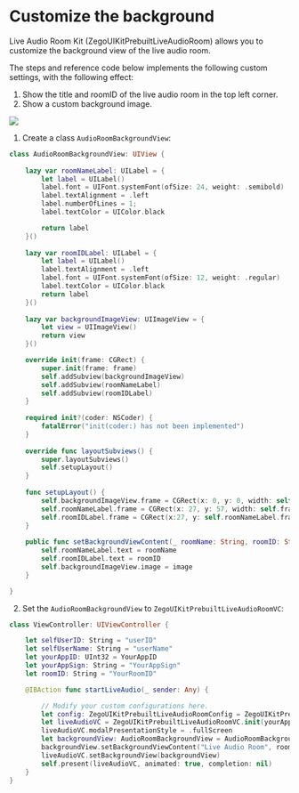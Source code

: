 # Customize the background

Live Audio Room Kit (ZegoUIKitPrebuiltLiveAudioRoom) allows you to customize the background view of the live audio room.

The steps and reference code below implements the following custom settings, with the following effect:

1. Show the title and roomID of the live audio room in the top left corner.
2. Show a custom background image.

<div style={{width:"30%"}}>
    <Frame width="auto" height="auto" caption="">
        <img src="https://storage.zego.im/sdk-doc/Pics/ZegoUIKit/Flutter/audio_room/background.jpeg" />
    </Frame>
</div>

1. Create a class `AudioRoomBackgroundView`:

```Swift
class AudioRoomBackgroundView: UIView {
    
    lazy var roomNameLabel: UILabel = {
        let label = UILabel()
        label.font = UIFont.systemFont(ofSize: 24, weight: .semibold)
        label.textAlignment = .left
        label.numberOfLines = 1;
        label.textColor = UIColor.black

        return label
    }()
    
    lazy var roomIDLabel: UILabel = {
        let label = UILabel()
        label.textAlignment = .left
        label.font = UIFont.systemFont(ofSize: 12, weight: .regular)
        label.textColor = UIColor.black
        return label
    }()
    
    lazy var backgroundImageView: UIImageView = {
        let view = UIImageView()
        return view
    }()

    override init(frame: CGRect) {
        super.init(frame: frame)
        self.addSubview(backgroundImageView)
        self.addSubview(roomNameLabel)
        self.addSubview(roomIDLabel)
    }
    
    required init?(coder: NSCoder) {
        fatalError("init(coder:) has not been implemented")
    }
    
    override func layoutSubviews() {
        super.layoutSubviews()
        self.setupLayout()
    }
    
    func setupLayout() {
        self.backgroundImageView.frame = CGRect(x: 0, y: 0, width: self.frame.width, height: self.frame.height)
        self.roomNameLabel.frame = CGRect(x: 27, y: 57, width: self.frame.width - 27, height: 33)
        self.roomIDLabel.frame = CGRect(x:27, y: self.roomNameLabel.frame.maxY + 2, width: self.frame.width - 27, height: 21)
    }
    
    public func setBackgroundViewContent(_ roomName: String, roomID: String, image: UIImage) {
        self.roomNameLabel.text = roomName
        self.roomIDLabel.text = roomID
        self.backgroundImageView.image = image
    }

}
```

2. Set the `AudioRoomBackgroundView` to `ZegoUIKitPrebuiltLiveAudioRoomVC`:

```Swift
class ViewController: UIViewController {

    let selfUserID: String = "userID"
    let selfUserName: String = "userName"
    let yourAppID: UInt32 = YourAppID
    let yourAppSign: String = "YourAppSign"
    let roomID: String = "YourRoomID"

    @IBAction func startLiveAudio(_ sender: Any) {

        // Modify your custom configurations here.
        let config: ZegoUIKitPrebuiltLiveAudioRoomConfig = ZegoUIKitPrebuiltLiveAudioRoomConfig.host()
        let liveAudioVC = ZegoUIKitPrebuiltLiveAudioRoomVC.init(yourAppID, appSign: yourAppSign, userID: selfUserID, userName: selfUserName, roomID: roomID, config: config)
        liveAudioVC.modalPresentationStyle = .fullScreen
        let backgroundView: AudioRoomBackgroundView = AudioRoomBackgroundView(frame: CGRect(x: 0, y: 0, width: liveAudioVC.view.frame.width, height: liveAudioVC.view.frame.height))
        backgroundView.setBackgroundViewContent("Live Audio Room", roomID: roomID, image: UIImage())
        liveAudioVC.setBackgroundView(backgroundView)
        self.present(liveAudioVC, animated: true, completion: nil)
    }
}
```
